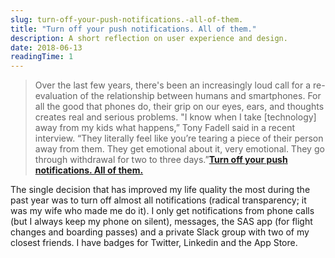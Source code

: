 ```yaml
---
slug: turn-off-your-push-notifications.-all-of-them.
title: "Turn off your push notifications. All of them."
description: A short reflection on user experience and design.
date: 2018-06-13
readingTime: 1
---
```


>Over the last few years, there's been an increasingly loud call for a re-evaluation of the relationship between humans and smartphones. For all the good that phones do, their grip on our eyes, ears, and thoughts creates real and serious problems. "I know when I take [technology] away from my kids what happens,” Tony Fadell said in a recent interview. “They literally feel like you’re tearing a piece of their person away from them. They get emotional about it, very emotional. They go through withdrawal for two to three days.”**<a href="https://www.wired.com/story/turn-off-your-push-notifications/">Turn off your push notifications. All of them.</a>**

The single decision that has improved my life quality the most during the past year was to turn off almost all notifications (radical transparency; it was my wife who made me do it). I only get notifications from phone calls (but I always keep my phone on silent), messages, the SAS app (for flight changes and boarding passes) and a private Slack group with two of my closest friends. I have badges for Twitter, Linkedin and the App Store.